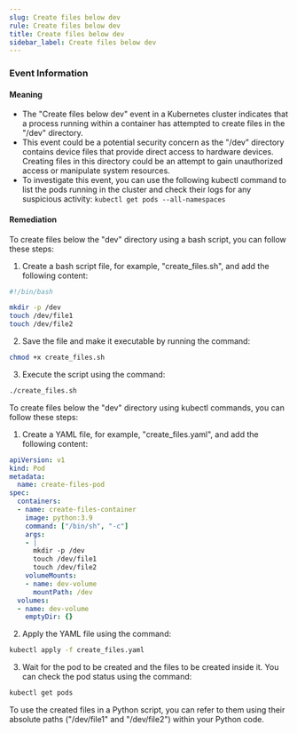 ```yaml
--- 
slug: Create files below dev
rule: Create files below dev
title: Create files below dev
sidebar_label: Create files below dev
---
```

                   

### Event Information

#### Meaning

- The "Create files below dev" event in a Kubernetes cluster indicates that a process running within a container has attempted to create files in the "/dev" directory.
- This event could be a potential security concern as the "/dev" directory contains device files that provide direct access to hardware devices. Creating files in this directory could be an attempt to gain unauthorized access or manipulate system resources.
- To investigate this event, you can use the following kubectl command to list the pods running in the cluster and check their logs for any suspicious activity: 
  `kubectl get pods --all-namespaces`

#### Remediation

To create files below the "dev" directory using a bash script, you can follow these steps:

1. Create a bash script file, for example, "create_files.sh", and add the following content:
```bash
#!/bin/bash

mkdir -p /dev
touch /dev/file1
touch /dev/file2
```
2. Save the file and make it executable by running the command:
```bash
chmod +x create_files.sh
```
3. Execute the script using the command:
```bash
./create_files.sh
```

To create files below the "dev" directory using kubectl commands, you can follow these steps:

1. Create a YAML file, for example, "create_files.yaml", and add the following content:
```yaml
apiVersion: v1
kind: Pod
metadata:
  name: create-files-pod
spec:
  containers:
  - name: create-files-container
    image: python:3.9
    command: ["/bin/sh", "-c"]
    args:
    - |
      mkdir -p /dev
      touch /dev/file1
      touch /dev/file2
    volumeMounts:
    - name: dev-volume
      mountPath: /dev
  volumes:
  - name: dev-volume
    emptyDir: {}
```
2. Apply the YAML file using the command:
```bash
kubectl apply -f create_files.yaml
```
3. Wait for the pod to be created and the files to be created inside it. You can check the pod status using the command:
```bash
kubectl get pods
```

To use the created files in a Python script, you can refer to them using their absolute paths ("/dev/file1" and "/dev/file2") within your Python code.

 